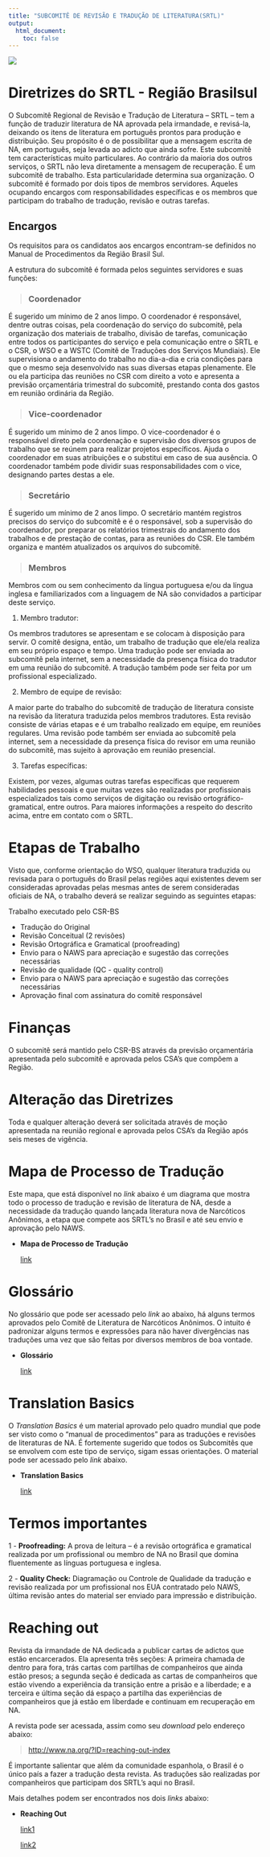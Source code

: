 ```yaml
---
title: "SUBCOMITÊ DE REVISÃO E TRADUÇÃO DE LITERATURA(SRTL)"
output:
  html_document:
    toc: false
---
```


![](link/logo.png)

# Diretrizes do SRTL - Região Brasilsul

O Subcomitê Regional de Revisão e Tradução de Literatura – SRTL – tem a função de traduzir literatura de NA aprovada pela irmandade, e revisá-la, deixando os itens de literatura em português prontos para produção e 
distribuição. Seu propósito é o de possibilitar que a mensagem escrita de NA, em português, seja levada ao adicto que ainda sofre.
Este subcomitê tem características muito particulares. Ao contrário da maioria dos outros serviços, o SRTL não leva diretamente a mensagem de 
recuperação. É um subcomitê de trabalho. Esta particularidade determina sua organização. O subcomitê é formado por dois tipos de membros servidores. Aqueles ocupando encargos com responsabilidades específicas e os membros que participam do trabalho de tradução, revisão e outras tarefas.

## Encargos

Os requisitos para os candidatos aos encargos encontram-se definidos no Manual de Procedimentos da Região Brasil Sul.

A estrutura do subcomitê é formada pelos seguintes servidores e suas funções:

> ### Coordenador

É sugerido um mínimo de 2 anos limpo.
O coordenador é responsável, dentre outras coisas, pela coordenação do serviço do subcomitê, pela organização dos materiais de trabalho, divisão de tarefas, comunicação entre todos os participantes do serviço e pela comunicação entre o SRTL e o CSR, o WSO e a WSTC (Comitê de Traduções dos Serviços Mundiais). Ele supervisiona o andamento do trabalho no dia-a-dia e cria condições para que o mesmo seja desenvolvido nas suas diversas etapas plenamente. Ele ou ela participa das reuniões no CSR com direito a voto e apresenta a previsão orçamentária trimestral do subcomitê, prestando conta dos gastos em reunião ordinária da Região. 

> ###  Vice-coordenador

É sugerido um mínimo de 2 anos limpo.
O vice-coordenador é o responsável direto pela coordenação e supervisão dos diversos grupos de trabalho que se reúnem para realizar projetos específicos. Ajuda o coordenador em suas atribuições e o substitui em caso de sua ausência. O coordenador também pode dividir suas responsabilidades com o vice, designando partes destas a ele.

> ###  Secretário

É sugerido um mínimo de 2 anos limpo.
O secretário mantém registros precisos do serviço do subcomitê e é o responsável, sob a supervisão do coordenador, por preparar os relatórios trimestrais do andamento dos trabalhos e de prestação de contas, para as reuniões do CSR. Ele também organiza e mantém atualizados os arquivos do subcomitê.

> ###  Membros

Membros com ou sem conhecimento da língua portuguesa e/ou da língua inglesa e familiarizados com a linguagem de NA são convidados a participar deste serviço.

1. Membro tradutor:

Os membros tradutores se apresentam e se colocam à disposição para servir. O comitê designa, então, um trabalho de tradução que ele/ela realiza em seu próprio espaço e tempo. Uma tradução pode ser enviada ao subcomitê pela internet, sem a necessidade da presença física do tradutor em uma reunião do subcomitê.  A tradução também pode ser feita por um profissional especializado. 

2. Membro de equipe de revisão:

A maior parte do trabalho do subcomitê de tradução de literatura consiste na revisão da literatura traduzida pelos membros tradutores. Esta revisão consiste de várias etapas e é um trabalho realizado em equipe, em reuniões regulares. Uma revisão pode também ser enviada ao subcomitê pela internet, sem a necessidade da presença física do revisor em uma reunião do subcomitê, mas sujeito à aprovação em reunião presencial. 

3. Tarefas específicas:

Existem, por vezes, algumas outras tarefas específicas que requerem habilidades pessoais e que muitas vezes são realizadas por profissionais especializados tais como serviços de digitação ou revisão ortográfico-gramatical, entre outros.
Para maiores informações a respeito do descrito acima, entre em contato com o SRTL.

# Etapas de Trabalho

Visto que, conforme orientação do WSO, qualquer literatura traduzida ou revisada para o português do Brasil pelas regiões aqui existentes devem ser consideradas aprovadas pelas mesmas antes de serem consideradas oficiais de NA, o trabalho deverá se realizar seguindo as seguintes etapas:

Trabalho executado pelo CSR-BS

- Tradução do Original
- Revisão Conceitual (2 revisões)
- Revisão Ortográfica e Gramatical (proofreading)
- Envio para o NAWS para apreciação e sugestão das correções necessárias
- Revisão de qualidade (QC - quality control)
- Envio para o NAWS para apreciação e sugestão das correções necessárias
- Aprovação final com assinatura do comitê responsável


# Finanças

O subcomitê será mantido pelo CSR-BS através da previsão orçamentária apresentada pelo subcomitê e aprovada pelos CSA’s que compõem a Região.

# Alteração das Diretrizes

Toda e qualquer alteração deverá ser solicitada através de moção apresentada na reunião regional e aprovada pelos CSA’s da Região após seis meses de vigência.

# Mapa de Processo de Tradução

Este mapa, que está disponível no *link* abaixo é um diagrama que mostra todo o processo de tradução e revisão de literatura de NA, desde a necessidade da tradução quando lançada literatura nova de Narcóticos Anônimos, a etapa que compete aos SRTL's no Brasil e até seu envio e aprovação pelo NAWS.

- **Mapa de Processo de Tradução**

  [link](link/Mapa_processo.pdf)


# Glossário

No glossário que pode ser acessado pelo *link* ao abaixo, há alguns termos aprovados pelo Comitê de Literatura de Narcóticos Anônimos. O intuito é padronizar alguns termos e expressões para não haver divergências nas traduções uma vez que são feitas por diversos membros de boa vontade.

- **Glossário**

  [link](link/Glossario.pdf)

# Translation Basics

O *Translation Basics* é um material aprovado pelo quadro mundial que pode ser visto como o "manual de procedimentos" para as traduções e revisões de literaturas de NA. É fortemente sugerido que todos os Subcomitês que se envolvem com este tipo de serviço, sigam essas orientações. O material pode ser acessado pelo *link* abaixo.

- **Translation Basics**

  [link](link/TBasics.pdf)

# Termos importantes

1 - **Proofreading:** A prova de leitura – é a revisão ortográfica e gramatical realizada por
um profissional ou membro de NA no Brasil que domina fluentemente as línguas
portuguesa e inglesa.

2 - **Quality Check:** Diagramação ou Controle de Qualidade da tradução e revisão realizada
por um profissional nos EUA contratado pelo NAWS, última revisão antes do material ser
enviado para impressão e distribuição.

# Reaching out

Revista da irmandade de NA dedicada a publicar cartas de adictos que estão encarcerados. Ela apresenta três seções: A primeira chamada de dentro para fora, trás cartas com partilhas de companheiros que ainda estão presos; a segunda seção é dedicada as cartas de companheiros que estão vivendo a experiência da transição entre a prisão e a liberdade; e a terceira e última seção dá espaço a partilha das experiências de companheiros que já estão em liberdade e continuam em recuperação em NA.

A revista pode ser acessada, assim como seu *download* pelo endereço abaixo:

><http://www.na.org/?ID=reaching-out-index>

É importante salientar que além da comunidade espanhola, o Brasil é o único país a fazer a tradução desta revista. As traduções são realizadas por companheiros que participam dos SRTL's aqui no Brasil.

Mais detalhes podem ser encontrados nos dois *links* abaixo:

- **Reaching Out**

  [link1](link/RO1.pdf)
  
  [link2](link/RO2.pdf)
  
  
  
  